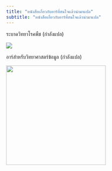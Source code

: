 ```yaml
---
title: "หนังสือเกี่ยวกับอาร์ที่สนใจแล้วนำมาแปล"
subtitle: "หนังสือเกี่ยวกับอาร์ที่สนใจแล้วนำมาแปล"
---
```


ระบาดวิทยาโรคพืช (กำลังแปล)

[![](https://r4pde.netlify.app/cover.png)](https://kanthjs.github.io/plantpathologyTH)

อาร์สำหรับวิทยาศาสตร์ข้อมูล (กำลังแปล)

<img src="https://r4ds.hadley.nz/cover.jpg" height="270" align="center"/>